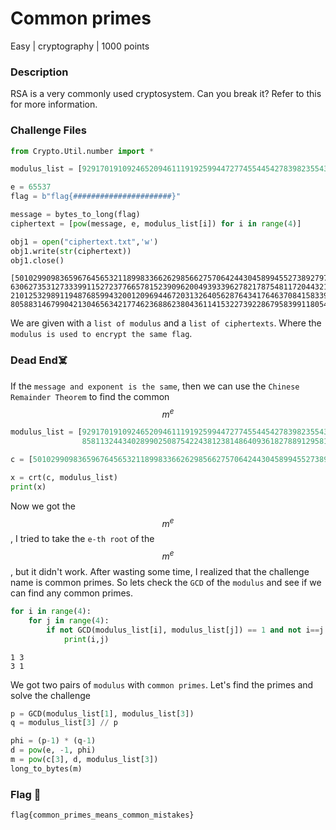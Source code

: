# Common primes

Easy | cryptography | 1000 points

### Description
RSA is a very commonly used cryptosystem. Can you break it? Refer to this for more information.

### Challenge Files

```python filename="encrypt.py" copy
from Crypto.Util.number import *

modulus_list = [92917019109246520946111919259944727745544542783982355430716972006653222462839194379791358138811158902436580150837272503813213355567643909357402799120779532615133095691214112430279300157639789109680476278143116007958419546850451489904099400377262985350595742313358525673308487492326205442219054566734280849463, 130568212240286377492144613994596695460424714704485915362255855721255382599513965251301247594774250836123472395907469409589689688325774329295661798442186187372959761946857650743912997464565794093976101055331289489952844031378077429339913607083706389410418100948879873793883371819349687078725496909678189694283, 85811324434028990250875422438123814864093618278891295811031083960296969537454874943141970297507657075578669322788763313935112356048335316873984184009613837190173099517058749779303494309026026236321089968145254403129264309610852345955453506183006563596075448244968379981815939543003661119788848975062475811483, 115064079704344776522310714154365077908838161807754414730220894729951712834496200170064037105718681038883888312094754104496216926238977476483481079628965404218112773573213774902089911524937553684498516876841154214074392188918966248250666407599549523072851000357434568048726545499842775450683899565801029780317]

e = 65537
flag = b"flag{######################}"

message = bytes_to_long(flag)
ciphertext = [pow(message, e, modulus_list[i]) for i in range(4)]

obj1 = open("ciphertext.txt",'w')
obj1.write(str(ciphertext))
obj1.close()
```
```text filename="ciphers.txt"
[50102990983659676456532118998336626298566275706424430458994552738927976035514899272815060220859043267460423871568841683264287197451826914538260516119258455974857015490581796991478795451696572538648516023976342026892818390989204861808890471532620011530172881403660843299850636314853520771410680378269046388979, 63062735312733399115272377665781523909620049393396278217875481172044321868823005121008771362585418539989732098737142696182916661326272933690991574274013474792692346153902605315448224479394509272214823035494404196515602039840715583040873233101718857937643308720258887723155213790751953221485022508776722908176, 21012532989119487685994320012096944672031326405628764341764637084158339159731759975782976921086002536918980515470686487579031434668098781035664554523379069844816135878829479481271369623009517178239457977731843127707429734387519685487766673353534805367092366038203446216878137260145732263202544039734332802880, 80588314679904213046563421774623688623804361141532273922867958399118054926360145609661314227750976446898249302019629717775392252365827200144668586399355175407405184184442457875582355800463146472795911482454838025589962320548696237182967990644968196021551525134861812534741570327275935245035215320582734195904]
```

We are given with a `list of modulus` and a `list of ciphertexts`. 
Where the `modulus is used to encrypt the same flag`. 

### Dead End☠️

If the `message and exponent is the same`, then we can use the `Chinese Remainder Theorem` to find the common $$m^e$$

```python filename="solve.py" copy
modulus_list = [92917019109246520946111919259944727745544542783982355430716972006653222462839194379791358138811158902436580150837272503813213355567643909357402799120779532615133095691214112430279300157639789109680476278143116007958419546850451489904099400377262985350595742313358525673308487492326205442219054566734280849463, 130568212240286377492144613994596695460424714704485915362255855721255382599513965251301247594774250836123472395907469409589689688325774329295661798442186187372959761946857650743912997464565794093976101055331289489952844031378077429339913607083706389410418100948879873793883371819349687078725496909678189694283,
                85811324434028990250875422438123814864093618278891295811031083960296969537454874943141970297507657075578669322788763313935112356048335316873984184009613837190173099517058749779303494309026026236321089968145254403129264309610852345955453506183006563596075448244968379981815939543003661119788848975062475811483, 115064079704344776522310714154365077908838161807754414730220894729951712834496200170064037105718681038883888312094754104496216926238977476483481079628965404218112773573213774902089911524937553684498516876841154214074392188918966248250666407599549523072851000357434568048726545499842775450683899565801029780317]

c = [50102990983659676456532118998336626298566275706424430458994552738927976035514899272815060220859043267460423871568841683264287197451826914538260516119258455974857015490581796991478795451696572538648516023976342026892818390989204861808890471532620011530172881403660843299850636314853520771410680378269046388979, 63062735312733399115272377665781523909620049393396278217875481172044321868823005121008771362585418539989732098737142696182916661326272933690991574274013474792692346153902605315448224479394509272214823035494404196515602039840715583040873233101718857937643308720258887723155213790751953221485022508776722908176, 21012532989119487685994320012096944672031326405628764341764637084158339159731759975782976921086002536918980515470686487579031434668098781035664554523379069844816135878829479481271369623009517178239457977731843127707429734387519685487766673353534805367092366038203446216878137260145732263202544039734332802880, 80588314679904213046563421774623688623804361141532273922867958399118054926360145609661314227750976446898249302019629717775392252365827200144668586399355175407405184184442457875582355800463146472795911482454838025589962320548696237182967990644968196021551525134861812534741570327275935245035215320582734195904]

x = crt(c, modulus_list)
print(x)
```
Now we got the $$m^e$$, I tried to take the `e-th root` of the $$m^e$$, but it didn't work. After wasting some time, I realized that the challenge name is common primes. So lets check the `GCD` of the `modulus` and see if we can find any common primes.

```python filename="solve.py" copy
for i in range(4):
    for j in range(4):
        if not GCD(modulus_list[i], modulus_list[j]) == 1 and not i==j:
            print(i,j)
```
```text
1 3
3 1
```
We got two pairs of `modulus` with `common primes`.  Let's find the primes and solve the challenge 

```python filename="solve.py" copy
p = GCD(modulus_list[1], modulus_list[3])
q = modulus_list[3] // p

phi = (p-1) * (q-1)
d = pow(e, -1, phi)
m = pow(c[3], d, modulus_list[3])
long_to_bytes(m)
```

### Flag 🚩
`flag{common_primes_means_common_mistakes}`